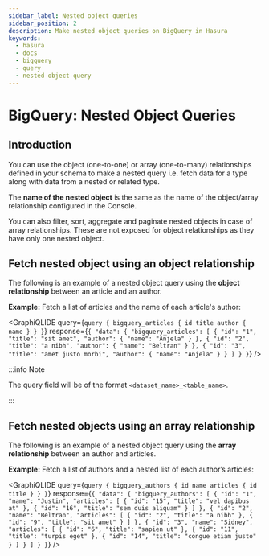 ```yaml
---
sidebar_label: Nested object queries
sidebar_position: 2
description: Make nested object queries on BigQuery in Hasura
keywords:
  - hasura
  - docs
  - bigquery
  - query
  - nested object query
---
```



# BigQuery: Nested Object Queries

## Introduction

You can use the object (one-to-one) or array (one-to-many) relationships defined in your schema to make a nested query
i.e. fetch data for a type along with data from a nested or related type.

The **name of the nested object** is the same as the name of the object/array relationship configured in the Console.

You can also filter, sort, aggregate and paginate nested objects in case of array relationships. These are not exposed
for object relationships as they have only one nested object.

## Fetch nested object using an object relationship

The following is an example of a nested object query using the **object relationship** between an article and an author.

**Example:** Fetch a list of articles and the name of each article's author:

<GraphiQLIDE
  query={`query {
  bigquery_articles {
    id
    title
    author {
      name
    }
  }
}`}
  response={`{
  "data": {
    "bigquery_articles": [
      {
        "id": "1",
        "title": "sit amet",
        "author": {
          "name": "Anjela"
        }
      },
      {
        "id": "2",
        "title": "a nibh",
        "author": {
          "name": "Beltran"
        }
      },
      {
        "id": "3",
        "title": "amet justo morbi",
        "author": {
          "name": "Anjela"
        }
      }
    ]
  }
}`}
/>

:::info Note

The query field will be of the format `<dataset_name>_<table_name>`.

:::

## Fetch nested objects using an array relationship

The following is an example of a nested object query using the **array relationship** between an author and articles.

**Example:** Fetch a list of authors and a nested list of each author’s articles:

<GraphiQLIDE
  query={`query {
  bigquery_authors {
    id
    name
    articles {
      id
      title
    }
  }
}`}
  response={`{
  "data": {
    "bigquery_authors": [
      {
        "id": "1",
        "name": "Justin",
        "articles": [
          {
            "id": "15",
            "title": "vel dapibus at"
          },
          {
            "id": "16",
            "title": "sem duis aliquam"
          }
        ]
      },
      {
        "id": "2",
        "name": "Beltran",
        "articles": [
          {
            "id": "2",
            "title": "a nibh"
          },
          {
            "id": "9",
            "title": "sit amet"
          }
        ]
      },
      {
        "id": "3",
        "name": "Sidney",
        "articles": [
          {
            "id": "6",
            "title": "sapien ut"
          },
          {
            "id": "11",
            "title": "turpis eget"
          },
          {
            "id": "14",
            "title": "congue etiam justo"
          }
        ]
      }
    ]
  }
}`}
/>
